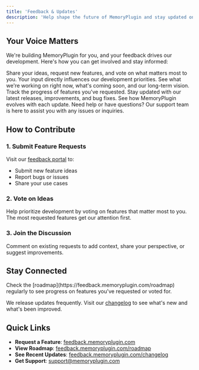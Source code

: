 ```yaml
---
title: 'Feedback & Updates'
description: 'Help shape the future of MemoryPlugin and stay updated on our progress'
---
```


## Your Voice Matters

We're building MemoryPlugin for you, and your feedback drives our development. Here's how you can get involved and stay informed:

<CardGroup cols={2}>
  <Card
    title="Feature Requests & Feedback"
    icon="comment"
    href="https://feedback.memoryplugin.com"
  >
    Share your ideas, request new features, and vote on what matters most to you. Your input directly influences our development priorities.
  </Card>
  <Card
    title="Product Roadmap"
    icon="map"
    href="https://feedback.memoryplugin.com/roadmap"
  >
    See what we're working on right now, what's coming soon, and our long-term vision. Track the progress of features you've requested.
  </Card>
  <Card
    title="Changelog"
    icon="list"
    href="https://feedback.memoryplugin.com/changelog"
  >
    Stay updated with our latest releases, improvements, and bug fixes. See how MemoryPlugin evolves with each update.
  </Card>
  <Card
    title="Support"
    icon="envelope"
    href="mailto:support@memoryplugin.com"
  >
    Need help or have questions? Our support team is here to assist you with any issues or inquiries.
  </Card>
</CardGroup>

## How to Contribute

### 1. Submit Feature Requests
Visit our [feedback portal](https://feedback.memoryplugin.com) to:
- Submit new feature ideas
- Report bugs or issues
- Share your use cases

### 2. Vote on Ideas
Help prioritize development by voting on features that matter most to you. The most requested features get our attention first.

### 3. Join the Discussion
Comment on existing requests to add context, share your perspective, or suggest improvements.

## Stay Connected

<Info>
Check the [roadmap](https://feedback.memoryplugin.com/roadmap) regularly to see progress on features you've requested or voted for.
</Info>

We release updates frequently. Visit our [changelog](https://feedback.memoryplugin.com/changelog) to see what's new and what's been improved.

## Quick Links

- **Request a Feature**: [feedback.memoryplugin.com](https://feedback.memoryplugin.com)
- **View Roadmap**: [feedback.memoryplugin.com/roadmap](https://feedback.memoryplugin.com/roadmap)
- **See Recent Updates**: [feedback.memoryplugin.com/changelog](https://feedback.memoryplugin.com/changelog)
- **Get Support**: [support@memoryplugin.com](mailto:support@memoryplugin.com)